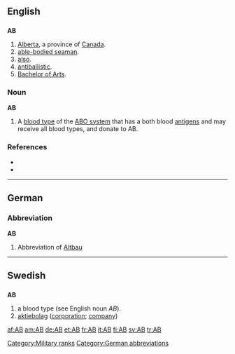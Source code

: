 {{See|Appendix:Variations of "ab"}}
{{wikipedia}}
==English==

==={{abbreviation}}===
'''AB'''

# [[Alberta]], a province of [[Canada]].
# [[able-bodied seaman]].
# [[also]].
# [[antiballistic]].
# [[Bachelor of Arts]].

===Noun===
'''AB'''

# A [[blood type]] of the [[ABO system]] that has a both blood [[antigen]]s and may receive all blood types, and donate to AB.

===References===
* {{R:American Heritage 2000|AB}}
* {{R:Dictionary.com|AB}}

[[Category:Military ranks]]

----

==German==

===Abbreviation===
'''AB'''

# {{context|apartment listing|lang=de}} Abbreviation of [[Altbau]]

[[Category:German abbreviations]]

----

==Swedish==

==={{abbreviation}}===
'''AB'''

# a blood type (see English noun ''AB'').
# [[aktiebolag]] ([[corporation]]; [[company]])

[[af:AB]]
[[am:AB]]
[[de:AB]]
[[et:AB]]
[[fr:AB]]
[[it:AB]]
[[fi:AB]]
[[sv:AB]]
[[tr:AB]]